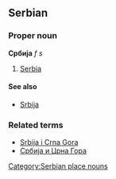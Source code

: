 ==Serbian==
===Proper noun===
'''Србија''' ''f s''
#[[Serbia]]
====See also====
*[[Srbija]]
===Related terms===
*[[Srbija i Crna Gora]]
*[[Србија и Црна Гора]]
[[Category:Serbian place nouns]]